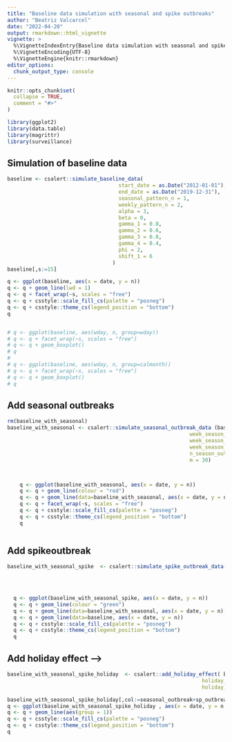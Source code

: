 ```yaml
---
title: "Baseline data simulation with seasonal and spike outbreaks"
author: "Beatriz Valcarcel"
date: "2022-04-20"
output: rmarkdown::html_vignette
vignette: >
  %\VignetteIndexEntry{Baseline data simulation with seasonal and spike outbreaks}
  %\VignetteEncoding{UTF-8}
  %\VignetteEngine{knitr::rmarkdown}
editor_options: 
  chunk_output_type: console
---
```


```r
knitr::opts_chunk$set(
  collapse = TRUE,
  comment = "#>"
)
```

```r
library(ggplot2)
library(data.table)
library(magrittr)
library(surveillance)

```

## Simulation of baseline data 

```r


baseline <- csalert::simulate_baseline_data( 
                                    start_date = as.Date("2012-01-01"),
                                    end_date = as.Date("2019-12-31"),
                                    seasonal_pattern_n = 1,
                                    weekly_pattern_n = 2,
                                    alpha = 3, 
                                    beta = 0, 
                                    gamma_1 = 0.8, 
                                    gamma_2 = 0.6, 
                                    gamma_3 = 0.8, 
                                    gamma_4 = 0.4, 
                                    phi = 2, 
                                    shift_1 = 6
                                  )
baseline[,s:=15]

q <- ggplot(baseline, aes(x = date, y = n))
q <- q + geom_line(lwd = 1)
q <- q + facet_wrap(~s, scales = "free")
q <- q + csstyle::scale_fill_cs(palette = "posneg")
q <- q + csstyle::theme_cs(legend_position = "bottom")
q


# q <- ggplot(baseline, aes(wday, n, group=wday))
# q <- q + facet_wrap(~s, scales = "free")
# q <- q + geom_boxplot()
# q
# 
# q <- ggplot(baseline, aes(wday, n, group=calmonth))
# q <- q + facet_wrap(~s, scales = "free")
# q <- q + geom_boxplot()
# q

```

## Add seasonal outbreaks

```r
rm(baseline_with_seasonal)
baseline_with_seasonal <- csalert::simulate_seasonal_outbreak_data (baseline,
                                                           week_season_start = 40,
                                                           week_season_peak = 4,
                                                           week_season_end = 20,
                                                           n_season_outbreak = 1,
                                                           m = 30)



    q <- ggplot(baseline_with_seasonal, aes(x = date, y = n))
    q <- q + geom_line(colour = "red")
    q <- q + geom_line(data=baseline_with_seasonal, aes(x = date, y = n - seasonal_outbreak_n_rw ))
    q <- q + facet_wrap(~s, scales = "free")
    q <- q + csstyle::scale_fill_cs(palette = "posneg")
    q <- q + csstyle::theme_cs(legend_position = "bottom")
    q



```


## Add spikeoutbreak

```r
baseline_with_seasonal_spike  <- csalert::simulate_spike_outbreak_data(baseline_with_seasonal,
                                                                        n_sp_outbreak=1,
                                                                        m = 15)


  q <- ggplot(baseline_with_seasonal_spike, aes(x = date, y = n))
  q <- q + geom_line(colour = "green")
  q <- q + geom_line(data=baseline_with_seasonal, aes(x = date, y = n),colour = "red")
  q <- q + geom_line(data=baseline, aes(x = date, y = n))
  q <- q + csstyle::scale_fill_cs(palette = "posneg")
  q <- q + csstyle::theme_cs(legend_position = "bottom")
  q


```

## Add holiday effect  -->

```r


baseline_with_seasonal_spike_holiday  <- csalert::add_holiday_effect( baseline_with_seasonal_spike, 
                                                               holiday_data= cstime::nor_workdays_by_date[,.(date, is_holiday=freeday)],
                                                               holiday_effect=0.5) 

baseline_with_seasonal_spike_holiday[,col:=seasonal_outbreak+sp_outbreak]
q <- ggplot(baseline_with_seasonal_spike_holiday , aes(x = date, y = n,colour=as.factor(col))) 
q <- q + geom_line(aes(group = 1)) 
q <- q + csstyle::scale_fill_cs(palette = "posneg") 
q <- q + csstyle::theme_cs(legend_position = "bottom")
q 

``` 

<!-- ## Test Quasipoisson Ccore skuhr -->

<!-- ```{r} -->


<!-- quasipoisson_alerts  <- quasipoisson_core_skuhr_create_alerts( baseline_with_seasonal_spike_holiday, -->
<!--                                                                                 reweights = 1, -->
<!--                                                                                 remove.highcounts = 0, -->
<!--                                                                                 is_day = T) -->



<!-- q <- ggplot(quasipoisson_alerts, aes(x = date, y = n_tot),color = as.factor(group))) -->
<!-- q <- q + geom_line() -->
<!-- q <- q + geom_point(quasipoisson_alerts,aes(x = date, y = n_tot)) -->

<!-- q <- q + csstyle::scale_fill_cs(palette = "posneg") -->
<!-- q <- q + csstyle::theme_cs(legend_position = "bottom") -->
<!-- q -->


<!-- ``` -->


